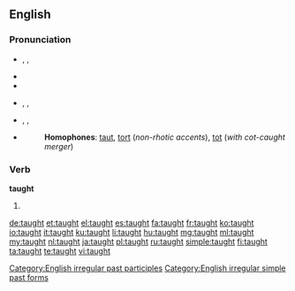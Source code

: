 ==English==

===Pronunciation===
* {{a|UK}} {{enPR|tôt}}, {{IPA|/tɔːt/}}, {{X-SAMPA|/tO:t/}}
* {{audio|en-uk-taught.ogg|Audio (UK)}}
* {{rhymes|ɔːt}}
* {{a|US}} {{enPR|tôt}}, {{IPA|/tɔt/}}, {{X-SAMPA|/tOt/}} 
* {{a|cot-caught}} {{enPR|tät}}, {{IPA|/tɑt/}}, {{X-SAMPA|/tAt/}}
* {{audio|en-us-taught.ogg|Audio (US)}}
*: '''Homophones''': [[taut]], [[tort]] (''non-rhotic accents''), [[tot]] (''with cot-caught merger'')

===Verb===
'''taught'''

# {{past of|teach}}

<!--these belong on the page for "teach"====Translations====
{{trans-top|Simple past}}
* Dutch: [[leerde]] (aan), [[leerden]] (aan)
* Finnish: (''sg.''): ''1st'' [[opetin]], ''2nd'' [[opetit]], ''3rd'' [[opetti]]; (''pl.''): ''1rd'' [[opetimme]], ''2nd'' [[opetitte]], ''3rd'' [[opettivat]]
{{trans-mid}}
* German: [[lehrte]], [[lehrtest]], [[lehrten]]
{{trans-bottom}}

{{trans-top|Past participle}}
* Dutch: (aan)[[geleerd]]
* German: [[gelehrt]]
{{trans-mid}}
* Italian: [[insegnato]]
{{trans-bottom}}-->

[[Category:English irregular past participles]]
[[Category:English irregular simple past forms]]

[[de:taught]]
[[et:taught]]
[[el:taught]]
[[es:taught]]
[[fa:taught]]
[[fr:taught]]
[[ko:taught]]
[[io:taught]]
[[it:taught]]
[[ku:taught]]
[[li:taught]]
[[hu:taught]]
[[mg:taught]]
[[ml:taught]]
[[my:taught]]
[[nl:taught]]
[[ja:taught]]
[[pl:taught]]
[[ru:taught]]
[[simple:taught]]
[[fi:taught]]
[[ta:taught]]
[[te:taught]]
[[vi:taught]]